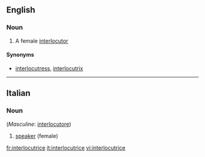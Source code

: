 ==English==

===Noun===
{{en-noun}}

# A female [[interlocutor]]

====Synonyms====
*[[interlocutress]], [[interlocutrix]] 

----
==Italian==

===Noun===
{{it-noun|interlocutric|f|e|i}} (''Masculine'': [[interlocutore]])

# [[speaker]] (female)

[[fr:interlocutrice]]
[[it:interlocutrice]]
[[vi:interlocutrice]]